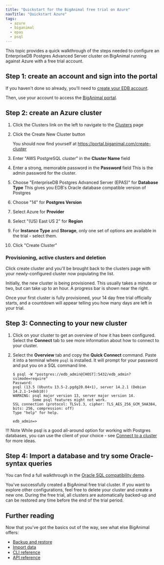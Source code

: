 ```yaml
---
title: "Quickstart for the BigAnimal free trial on Azure"
navTitle: "Quickstart Azure" 
tags:
  - azure
  - biganimal
  - epas
  - psql
---
```


This topic provides a quick walkthrough of the steps needed to configure an EnterpriseDB Postgres Advanced Server cluster on BigAnimal running against Azure with a free trial account. 

## Step 1: create an account and sign into the portal

If you haven't done so already, you'll need to [create your EDB account](create_an_account). 

Then, use your account to access the [BigAnimal portal](https://portal.biganimal.com/).

## Step 2: create an Azure cluster 

1. Click the Clusters link on the left to navigate to the [Clusters](https://portal.biganimal.com/clusters) page

2. Click the Create New Cluster button

    You should now find yourself at <https://portal.biganimal.com/create-cluster>

3. Enter "AWS PostgreSQL cluster" in the **Cluster Name** field
4. Enter a strong, memorable password in the **Password** field
   This is the admin password for the cluster.
5. Choose "EnterpriseDB Postgres Advanced Server (EPAS)" for **Database Type**
   This gives you EDB's Oracle database compatible version of Postgres
6. Choose "14" for **Postgres Version**
4. Select Azure for **Provider**
5. Select "(US) East US 2" for **Region**
6. For **Instance Type** and **Storage**, only one set of options are available in the trial - select them.
7. Click "Create Cluster"

### Provisioning, active clusters and deletion

Click create cluster and you'll be brought back to the clusters page with your newly-configured cluster now populating the list.

Initially, the new cluster is being provisioned. This usually takes a minute or two, but can take up to an hour. A progress bar is shown near the right.

Once your first cluster is fully provisioned, your 14 day free trial officially starts, and a countdown will appear telling you how many days are left in your trial.

## Step 3: Connecting to your new cluster

1. Click on your cluster to get an overview of how it has been configured. Select the **Connect** tab to see more information about how to connect to your cluster.
2. Select the **Overview** tab and copy the **Quick Connect** command. Paste it into a terminal where `psql` is installed. It will prompt for your password and put you on a SQL command line.

   ```
   $ psql -W "postgres://edb_admin@[HOST]:5432/edb_admin?sslmode=require"
   Password:
   psql (13.5 (Ubuntu 13.5-2.pgdg20.04+1), server 14.2.1 (Debian 14.2.1-1+deb10))
   WARNING: psql major version 13, server major version 14.
            Some psql features might not work.
   SSL connection (protocol: TLSv1.3, cipher: TLS_AES_256_GCM_SHA384, bits: 256, compression: off)
   Type "help" for help.

   edb_admin=>
   ```

!!! Note
    While psql is a good all-around option for working with Postgres databases, you can use the client of your choice - see [Connect to a cluster](connect_to_a_cluster) for more ideas.

## Step 4: Import a database and try some Oracle-syntax queries

You can find a full walkthrough in the [Oracle SQL compatibility demo](../using_cluster/06_demonstration_oracle_compatibility#try-it-on-your-own-cluster-export-and-import).

You've successfully created a BigAnimal free trial cluster. If you want to explore other configurations, feel free to delete your cluster and create a new one. During the free trial, all clusters are automatically backed-up and can be restored any time before the end of the trial period.

## Further reading

Now that you've got the basics out of the way, see what else BigAnimal offers:

- [Backup and restore](experiment/backup_and_restore)
- [Import data](experiment/import_data)
- [CLI reference](../reference/cli)
- [API reference](../reference/api)
